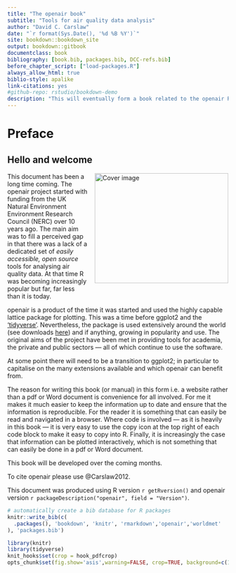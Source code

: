 ```yaml
--- 
title: "The openair book"
subtitle: "Tools for air quality data analysis"
author: "David C. Carslaw"
date: "`r format(Sys.Date(), '%d %B %Y')`"
site: bookdown::bookdown_site
output: bookdown::gitbook
documentclass: book
bibliography: [book.bib, packages.bib, DCC-refs.bib]
before_chapter_script: ["load-packages.R"]
always_allow_html: true
biblio-style: apalike
link-citations: yes
#github-repo: rstudio/bookdown-demo
description: "This will eventually form a book related to the openair R package."
---
```


# Preface {-}

## Hello and welcome {-}

<img src="images/plume.png" width="304" height="250" alt="Cover image" align="right" style="margin: 0 0 1em 1em; border-width: 1px; border-style: solid; border-color: white;" /></a>

This document has been a long time coming. The openair project started with funding from the UK Natural Environment Environment Research Council (NERC) over 10 years ago. The main aim was to fill a perceived gap in that there was a lack of a dedicated set of *easily accessible, open source* tools for analysing air quality data. At that time R was becoming increasingly popular but far, far less than it is today.

[openair]{.pkg} is a product of the time it was started and used the highly capable [lattice]{.pkg} package for plotting. This was a time before [ggplot2]{.pkg} and the ['tidyverse'](https://www.tidyverse.org). Nevertheless, the package is used extensively around the world (see downloads [here](https://davidcarslaw.github.io/openair/)) and if anything, growing in popularity and use. The original aims of the project have been met in providing tools for academia, the private and public sectors --- all of which continue to use the software.

At some point there will need to be a transition to [ggplot2]{.pkg}; in particular to capitalise on the many extensions available and which openair can benefit from.

The reason for writing this book (or manual) in this form i.e. a website rather than a pdf or Word document is convenience for all involved. For me it makes it much easier to keep the information up to date and ensure that the information is reproducible. For the reader it is something that can easily be read and navigated in a browser. Where code is involved --- as it is heavily in this book --- it is very easy to use the copy icon at the top right of each code block to make it easy to copy into R. Finally, it is increasingly the case that information can be plotted interactively, which is not something that can easily be done in a pdf or Word document.

This book will be developed over the coming months.

To cite [openair]{.pkg} please use @Carslaw2012.

 This document was produced using R version `r getRversion()` and
     [openair]{.pkg} version `r packageDescription("openair", field = "Version")`.

```r
# automatically create a bib database for R packages
knitr::write_bib(c(
  .packages(), 'bookdown', 'knitr', 'rmarkdown','openair','worldmet'
), 'packages.bib')

library(knitr)
library(tidyverse)
knit_hooks$set(crop = hook_pdfcrop)
opts_chunk$set(fig.show='asis',warning=FALSE, crop=TRUE, background=c(1,1,1), cache=TRUE, tidy=FALSE)
```
